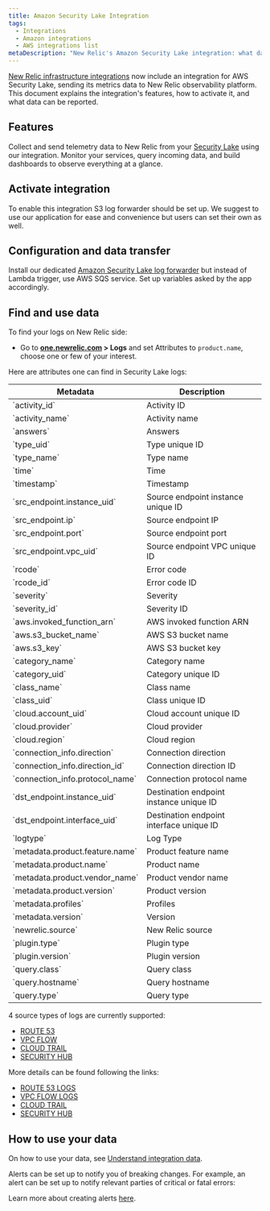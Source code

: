 ```yaml
---
title: Amazon Security Lake Integration
tags:
  - Integrations
  - Amazon integrations
  - AWS integrations list
metaDescription: "New Relic's Amazon Security Lake integration: what data it reports, and how to enable it."
---
```


[New Relic infrastructure integrations](/docs/infrastructure/integrations-getting-started/getting-started/introduction-infrastructure-integrations) 
now include an integration for AWS Security Lake, sending its metrics data to New Relic 
observability platform. This document explains the integration's features, how to activate it, and what data can be reported.

## Features

Collect and send telemetry data to New Relic from your 
[Security Lake](https://aws.amazon.com/security-lake/)
using our integration. Monitor your services, query incoming data, and build dashboards to observe everything at a glance.

## Activate integration

To enable this integration S3 log forwarder should be set up. We suggest to use our application for ease and convenience but users can set their own as well.

## Configuration and data transfer

Install our dedicated [Amazon Security Lake log forwarder](https://docs.newrelic.com/docs/logs/forward-logs/aws-lambda-sending-security-logs-s3/)
but instead of Lambda trigger, use AWS SQS service. Set up variables asked by the app accordingly.

## Find and use data

To find your logs on New Relic side:

* Go to **[one.newrelic.com](https://one.newrelic.com/all-capabilities) > Logs** and set Attributes to `product.name`, choose one or few of 
your interest.

Here are attributes one can find in Security Lake logs:

<table>
  <thead>
    <tr>
      <th style={{ width: "240px" }}>
Metadata
 </th>
      <th>
Description
      </th>
  </thead>
    <tbody>
    <tr>
      <td>
  `activity_id`
      </td>
      <td>
Activity ID
      </td>
    </tr>
    <tr>
      <td>
  `activity_name`      
      </td>
      <td>
Activity name      
      </td>
    </tr>
    <tr>
      <td>
  `answers`
      </td>
      <td>
Answers      
      </td>
    </tr>
    <tr>
      <td>
  `type_uid`
      </td>
      <td>
Type unique ID      
      </td>
    </tr>
    <tr>
      <td>
  `type_name`
      </td>
      <td>
Type name      
      </td>
    </tr>
    <tr>
      <td>
  `time`
      </td>
      <td>
Time      
      </td>
    </tr>
    <tr>
      <td>
  `timestamp`
      </td>
      <td>
Timestamp      
      </td>
    </tr>
    <tr>
      <td>
  `src_endpoint.instance_uid`
      </td>
      <td>
Source endpoint instance unique ID
      </td>
    </tr>
    <tr>
      <td>
  `src_endpoint.ip`
      </td>
      <td>
      Source endpoint IP
      </td>
    </tr>
    <tr>
      <td>
  `src_endpoint.port`
      </td>
      <td>
      Source endpoint port
      </td>
    </tr>
    <tr>
      <td>
  `src_endpoint.vpc_uid`
      </td>
      <td>
      Source endpoint  VPC unique ID
      </td>
    </tr>
    <tr>
      <td>
  `rcode`
      </td>
      <td>
      Error code
      </td>
    </tr>
    <tr>
      <td>
  `rcode_id`
      </td>
      <td>
      Error code ID
      </td>
    </tr>
    <tr>
      <td>
  `severity`
      </td>
      <td>
      Severity
      </td>
    </tr>
    <tr>
      <td>
  `severity_id`
      </td>
      <td>
      Severity ID
      </td>
    </tr>
    <tr>
      <td>
  `aws.invoked_function_arn`
      </td>
      <td>
      AWS invoked function ARN
      </td>
    </tr>
    <tr>
      <td>
  `aws.s3_bucket_name`
      </td>
      <td>
      AWS S3 bucket name
      </td>
    </tr>
    <tr>
      <td>
  `aws.s3_key`
      </td>
      <td>
       AWS S3 bucket key
      </td>
    </tr>
    <tr>
      <td>
  `category_name`
      </td>
      <td>
      Category name
      </td>
    </tr>
    <tr>
      <td>
  `category_uid`
      </td>
      <td>
      Category unique ID
      </td>
    </tr>
    <tr>
      <td>
  `class_name`
      </td>
      <td>
      Class name
      </td>
    </tr>
    <tr>
      <td>
  `class_uid`
      </td>
      <td>
       Class unique ID
      </td>
    </tr>
    <tr>
      <td>
  `cloud.account_uid`
      </td>
      <td>
       Cloud account unique ID
      </td>
    </tr>
    <tr>
      <td>
  `cloud.provider`
      </td>
      <td>
      Cloud provider
      </td>
    </tr>
    <tr>
      <td>
  `cloud.region`
      </td>
      <td>
      Cloud region
      </td>
    </tr>
    <tr>
      <td>
  `connection_info.direction`
      </td>
      <td>
      Connection direction
      </td>
    </tr>
    <tr>
      <td>
  `connection_info.direction_id`
      </td>
      <td>
       Connection direction ID
      </td>
    </tr>
    <tr>
      <td>
  `connection_info.protocol_name`
      </td>
      <td>
      Connection protocol name
      </td>
    </tr>
    <tr>
      <td>
  `dst_endpoint.instance_uid`
      </td>
      <td>
      Destination endpoint instance unique ID
      </td>
    </tr>
    <tr>
      <td>
  `dst_endpoint.interface_uid`
      </td>
      <td>
      Destination endpoint interface unique ID
      </td>
    </tr>
    <tr>
      <td>
  `logtype`
      </td>
      <td>
      Log Type
      </td>
    </tr>
    <tr>
      <td>
  `metadata.product.feature.name`
      </td>
      <td>
      Product feature name
      </td>
    </tr>
    <tr>
      <td>
  `metadata.product.name`
      </td>
      <td>
      Product name
      </td>
    </tr>
    <tr>
      <td>
  `metadata.product.vendor_name`
      </td>
      <td>
      Product vendor name
      </td>
    </tr>
    <tr>
      <td>
  `metadata.product.version`
      </td>
      <td>
      Product version
      </td>
    </tr>
    <tr>
      <td>
  `metadata.profiles`
      </td>
      <td>
      Profiles
      </td>
    </tr>
    <tr>
      <td>
  `metadata.version`
      </td>
      <td>
      Version
      </td>
    </tr>
    <tr>
      <td>
  `newrelic.source`
      </td>
      <td>
      New Relic source
      </td>
    </tr>
    <tr>
      <td>
  `plugin.type`
      </td>
      <td>
      Plugin type
      </td>
    </tr>
    <tr>
      <td>
  `plugin.version`
      </td>
      <td>
      Plugin version
      </td>
    </tr>
    <tr>
      <td>
  `query.class`
      </td>
      <td>
      Query class
      </td>
    </tr>
    <tr>
      <td>
  `query.hostname`
      </td>
      <td>
      Query hostname
      </td>
    </tr>
    <tr>
      <td>
  `query.type`
      </td>
      <td>
      Query type
      </td>
    </tr>
    </tbody>
</table>

4 source types of logs are currently supported:

* [ROUTE 53](https://docs.aws.amazon.com/Route53/latest/DeveloperGuide/logging-monitoring.html)
* [VPC FLOW](https://docs.aws.amazon.com/vpc/latest/userguide/flow-logs.html)
* [CLOUD TRAIL](https://docs.aws.amazon.com/awscloudtrail/latest/userguide/cloudtrail-getting-started.html)
* [SECURITY HUB](https://docs.aws.amazon.com/securityhub/latest/userguide/what-is-securityhub.html)

More details can be found following the links:

* [ROUTE 53 LOGS](https://docs.newrelic.com/docs/infrastructure/amazon-integrations/aws-integrations-list/aws-route-53-monitoring-integration/)
* [VPC FLOW LOGS](https://docs.newrelic.com/docs/infrastructure/amazon-integrations/aws-integrations-list/aws-vpc-flow-logs-monitoring-integration/)
* [CLOUD TRAIL](https://docs.newrelic.com/docs/infrastructure/amazon-integrations/aws-integrations-list/aws-cloudtrail-monitoring-integration/)
* [SECURITY HUB]()

## How to use your data

On how to use your data, see [Understand integration data](https://docs.newrelic.com/docs/infrastructure/infrastructure-integrations/get-started/understand-use-data-infrastructure-integrations/).

<CollapserGroup>
  <Collapser
    className="freq-link"
    id="alerts"
    title="Create alerts"
  >
Alerts can be set up to notify you of breaking changes. For example, an alert can be set up to notify relevant parties of critical or fatal errors:

Learn more about creating alerts [here](/docs/alerts-applied-intelligence/new-relic-alerts/learn-alerts/introduction-alerts/).
  </Collapser>

</CollapserGroup>
